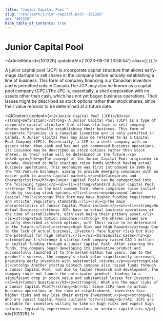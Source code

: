 ```yaml
---
title: "Junior Capital Pool "
slug: "/en/learn/junior-capital-pool--101326"
id: "101326"
hide_table_of_contents: true
---
```



# Junior Capital Pool 

<ArticleMeta id={101326} updatedAt={'2023-09-26 13:58:54'} alias={`[]`} />
<div className='border-solid border-b border-t-0 my-4 border-[var(--ifm-color-gray-300)]' />

A junior capital pool (JCP) is a corporate capital structure that allows early-stage startups to sell shares in the company before actually establishing a line of business. This form of company financing is a Canadian invention and is permitted only in Canada.The JCP may also be known as a capital pool company (CPC).The JPC is, essentially, a shell corporation with no assets other than cash, which has not yet begun business operations. Their issues might be described as stock options rather than stock shares, since their value remains to be determined at a future date.

<AIContent content={`<h2>Junior Capital Pool (JCP)</h2><p><strong>Definition:</strong> A Junior Capital Pool (JCP) is a type of corporate capital structure that allows startups to sell company shares before actually establishing their business. This form of corporate financing is a Canadian invention and is only permitted in Canada. A Junior Capital Pool may also be referred to as a Capital Pool Company (CPC). Essentially, a JCP is a shell company with no assets other than cash and has not yet commenced business operations. Its issuance may be described as stock options rather than stock shares, as their value will be determined in the future.</p><h3>Origin</h3><p>The concept of the Junior Capital Pool originated in Canada, designed to help startups raise funds without having actual business operations. This mechanism was first introduced in 1986 by the TSX Venture Exchange, aiming to provide emerging companies with an easier path to access capital markets.</p><h3>Categories and Characteristics</h3><p>Junior Capital Pools can be categorized into the following types:</p><ul><li><strong>Standard Junior Capital Pool:</strong> This is the most common form, where companies raise initial funds by issuing stock options.</li><li><strong>Advanced Junior Capital Pool:</strong> This form may have higher funding requirements and stricter regulatory standards.</li></ul><p>The main characteristics of Junior Capital Pools include:</p><ul><li><strong>No Actual Business:</strong> JCPs have no actual business operations at the time of establishment, with cash being their primary asset.</li><li><strong>Stock Option Issuance:</strong> The shares issued are usually described as stock options, with their value to be determined in the future.</li><li><strong>High Risk and High Reward:</strong> Due to the lack of actual business, investors face higher risks but also the potential for high returns.</li></ul><h3>Specific Cases</h3><p><strong>Case 1:</strong> A startup tech company raised CAD 1 million in initial funding through a Junior Capital Pool. After securing the funds, the company began developing its innovative product and successfully launched it to the market within two years. Due to the product's success, the company's stock value significantly increased, providing early investors with substantial returns.</p><p><strong>Case 2:</strong> Another startup biotech company also raised funds through a Junior Capital Pool, but due to failed research and development, the company could not launch the anticipated product, leading to a significant drop in stock value and substantial losses for investors.</p><h3>Common Questions</h3><p><strong>Q1: What are the main risks of a Junior Capital Pool?</strong><br/>A1: Since JCPs have no actual business operations at the time of establishment, investors face higher risks and may lose their entire investment.</p><p><strong>Q2: Who are Junior Capital Pools suitable for?</strong><br/>A2: JCPs are suitable for investors willing to take on high risks and expect high returns, typically experienced investors or venture capitalists.</p>`} id={101326} />
